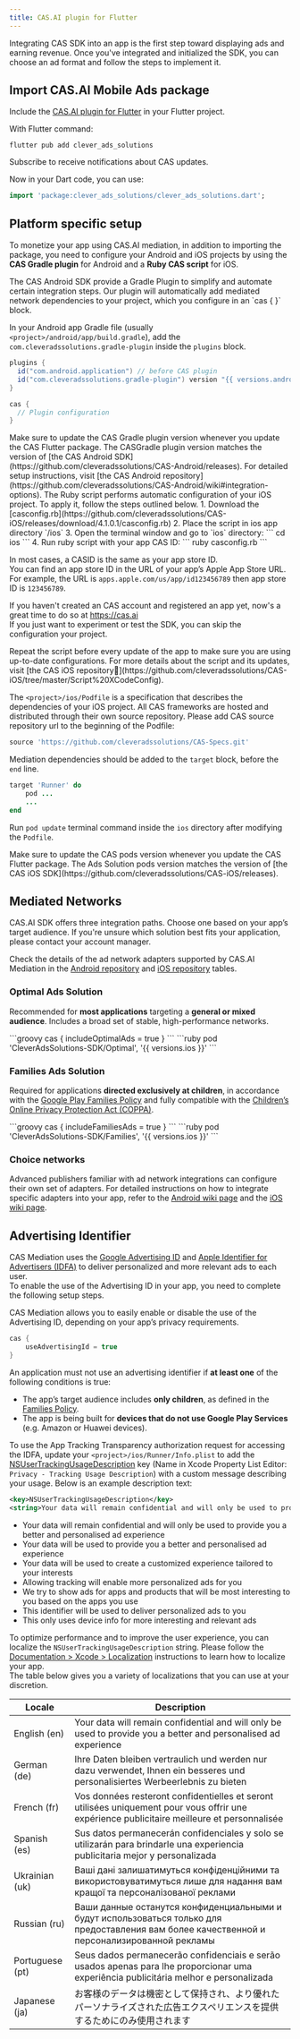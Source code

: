 ```yaml
---
title: CAS.AI plugin for Flutter
---
```


Integrating CAS SDK into an app is the first step toward displaying ads and earning revenue. 
Once you've integrated and initialized the SDK, you can choose an ad format and follow the steps to implement it.

## Import CAS.AI Mobile Ads package
Include the [CAS.AI plugin for Flutter](https://pub.dev/packages/clever_ads_solutions/install) in your Flutter project.

With Flutter command:
```shell
flutter pub add clever_ads_solutions
```

<Card title="Subscribe" icon="github" href="https://github.com/cleveradssolutions/CAS-Flutter/subscription">
Subscribe to receive notifications about CAS updates.
</Card>

Now in your Dart code, you can use:
```dart
import 'package:clever_ads_solutions/clever_ads_solutions.dart';
```

## Platform specific setup
To monetize your app using CAS.AI mediation, in addition to importing the package, you need to configure your Android and iOS projects by using the **CAS Gradle plugin** for Android and a **Ruby CAS script** for iOS.  

<Tabs groupId="platform">
<TabItem label="Android" value="android">
The CAS Android SDK provide a Gradle Plugin to simplify and automate certain integration steps.
Our plugin will automatically add mediated network dependencies to your project, which you configure in an `cas { }` block.

In your Android app Gradle file (usually `<project>/android/app/build.gradle`), add the `com.cleveradssolutions.gradle-plugin` inside the `plugins` block.
```groovy
plugins {
  id("com.android.application") // before CAS plugin
  id("com.cleveradssolutions.gradle-plugin") version "{{ versions.android }}"
}

cas {
  // Plugin configuration
}
```

<Info>
Make sure to update the CAS Gradle plugin version whenever you update the CAS Flutter package. The CASGradle plugin version matches the version of [the CAS Android SDK](https://github.com/cleveradssolutions/CAS-Android/releases). For detailed setup instructions, visit [the CAS Android repository](https://github.com/cleveradssolutions/CAS-Android/wiki#integration-options).
</Info>
</TabItem>

<TabItem label="iOS" value="ios">
The Ruby script performs automatic configuration of your iOS project. To apply it, follow the steps outlined below.
1. Download the [casconfig.rb](https://github.com/cleveradssolutions/CAS-iOS/releases/download/4.1.0.1/casconfig.rb)  
2. Place the script in ios app directory `<project>/ios`
3. Open the terminal window and go to `ios` directory:
```
cd ios
```
4. Run ruby script with your app CAS ID:
```
ruby casconfig.rb <CAS ID>
```

<Accordion title="What is CAS ID in iOS?">

In most cases, a CASID is the same as your app store ID.  
You can find an app store ID in the URL of your app’s Apple App Store URL. For example, the URL is `apps.apple.com/us/app/id123456789` then app store ID is `123456789`.  
 
If you haven't created an CAS account and registered an app yet, now's a great time to do so at https://cas.ai  
If you just want to experiment or test the SDK, you can skip the configuration your project.

</Accordion>


<Info>
Repeat the script before every update of the app to make sure you are using up-to-date configurations. For more details about the script and its updates, visit [the CAS iOS repository🔗](https://github.com/cleveradssolutions/CAS-iOS/tree/master/Script%20XCodeConfig).
</Info>

The `<project>/ios/Podfile` is a specification that describes the dependencies of your iOS project. 
All CAS frameworks are hosted and distributed through their own source repository. Please add CAS source repository url to the beginning of the Podfile:
```ruby
source 'https://github.com/cleveradssolutions/CAS-Specs.git'
```

Mediation dependencies should be added to the `target` block, before the `end` line.
```ruby
target 'Runner' do
    pod ...
    ...
end
```
Run `pod update` terminal command inside the `ios` directory after modifying the `Podfile`.

<Info>
Make sure to update the CAS pods version whenever you update the CAS Flutter package. The Ads Solution pods version matches the version of [the CAS iOS SDK](https://github.com/cleveradssolutions/CAS-iOS/releases).
</Info>

</TabItem>
</Tabs>

## Mediated Networks
CAS.AI SDK offers three integration paths. Choose one based on your app’s target audience.
If you're unsure which solution best fits your application, please contact your account manager.

Check the details of the ad network adapters supported by CAS.AI Mediation in the [Android repository](https://github.com/cleveradssolutions/CAS-Android/tree/master/Adapters#casai-mediation-adapters) and [iOS repository](https://github.com/cleveradssolutions/CAS-iOS/tree/master/Adapters#casai-mediation-adapters) tables.
### Optimal Ads Solution
Recommended for **most applications** targeting a **general or mixed audience**. Includes a broad set of stable, high-performance networks.

<Tabs groupId="platform">
<TabItem label="Android" value="android">
```groovy
cas {
    includeOptimalAds = true
}
```
</TabItem>

<TabItem label="iOS" value="ios">
```ruby
pod 'CleverAdsSolutions-SDK/Optimal', '{{ versions.ios }}'
```
</TabItem>
</Tabs>

### Families Ads Solution
Required for applications **directed exclusively at children**, in accordance with the [Google Play Families Policy](https://support.google.com/googleplay/android-developer/answer/12918983?hl=en) and fully compatible with the [Children’s Online Privacy Protection Act (COPPA)](https://www.ftc.gov/tips-advice/business-center/privacy-and-security/children%27s-privacy).

<Tabs groupId="platform">
<TabItem label="Android" value="android">
```groovy
cas {
    includeFamiliesAds = true
}
```
</TabItem>

<TabItem label="iOS" value="ios">
```ruby
pod 'CleverAdsSolutions-SDK/Families', '{{ versions.ios }}'
```
</TabItem>
</Tabs>

### Choice networks
Advanced publishers familiar with ad network integrations can configure their own set of adapters. For detailed instructions on how to integrate specific adapters into your app, refer to the [Android wiki page](Android/Mediated-Networks) and the [iOS wiki page](iOS/Mediated-Networks).

## Advertising Identifier
CAS Mediation uses the [Google Advertising ID](https://support.google.com/googleplay/android-developer/answer/6048248?hl=en) and [Apple Identifier for Advertisers (IDFA)](https://developer.apple.com/documentation/adsupport) to deliver personalized and more relevant ads to each user.  
To enable the use of the Advertising ID in your app, you need to complete the following setup steps.

<Tabs groupId="platform">
<TabItem label="Android" value="android">
CAS Mediation allows you to easily enable or disable the use of the Advertising ID, depending on your app’s privacy requirements.

```groovy
cas {
    useAdvertisingId = true
}
```

An application must not use an advertising identifier if **at least one** of the following conditions is true:
- The app’s target audience includes **only children**, as defined in the [Families Policy](https://support.google.com/googleplay/android-developer/answer/9893335?sjid=10683822576513227860-EU).
- The app is being built for **devices that do not use Google Play Services** (e.g. Amazon or Huawei devices).

</TabItem>

<TabItem label="iOS" value="ios">

To use the App Tracking Transparency authorization request for accessing the IDFA, update your `<project>/ios/Runner/Info.plist` to add the [NSUserTrackingUsageDescription](https://developer.apple.com/documentation/bundleresources/information_property_list/nsusertrackingusagedescription) key (Name in Xcode Property List Editor: `Privacy - Tracking Usage Description`) with a custom message describing your usage. Below is an example description text:
```xml
<key>NSUserTrackingUsageDescription</key>
<string>Your data will remain confidential and will only be used to provide you a better and personalised ad experience</string>
```

<AccordionGroup>
<Accordion title="Usage description examples">

- Your data will remain confidential and will only be used to provide you a better and personalised ad experience
- Your data will be used to provide you a better and personalised ad experience
- Your data will be used to create a customized experience tailored to your interests
- Allowing tracking will enable more personalized ads for you
- We try to show ads for apps and products that will be most interesting to you based on the apps you use
- This identifier will be used to deliver personalized ads to you
- This only uses device info for more interesting and relevant ads

</Accordion>
<Accordion title="Localizing Usage description (optional)">

To optimize performance and to improve the user experience, you can localize the `NSUserTrackingUsageDescription` string. Please follow the [Documentation > Xcode > Localization](https://developer.apple.com/documentation/xcode/localization) instructions to learn how to localize your app.  
The table below gives you a variety of localizations that you can use at your discretion.

| Locale          | Description                                                                                                                                   |
|-----------------|-----------------------------------------------------------------------------------------------------------------------------------------------|
| English (en)    | Your data will remain confidential and will only be used to provide you a better and personalised ad experience                               |
| German (de)     | Ihre Daten bleiben vertraulich und werden nur dazu verwendet, Ihnen ein besseres und personalisiertes Werbeerlebnis zu bieten                 |
| French (fr)     | Vos données resteront confidentielles et seront utilisées uniquement pour vous offrir une expérience publicitaire meilleure et personnalisée  |
| Spanish (es)    | Sus datos permanecerán confidenciales y solo se utilizarán para brindarle una experiencia publicitaria mejor y personalizada                  |
| Ukrainian (uk)  | Ваші дані залишатимуться конфіденційними та використовуватимуться лише для надання вам кращої та персоналізованої реклами                     |
| Russian (ru)    | Ваши данные останутся конфиденциальными и будут использоваться только для предоставления вам более качественной и персонализированной рекламы |
| Portuguese (pt) | Seus dados permanecerão confidenciais e serão usados apenas para lhe proporcionar uma experiência publicitária melhor e personalizada         |
| Japanese (ja)   | お客様のデータは機密として保持され、より優れたパーソナライズされた広告エクスペリエンスを提供するためにのみ使用されます                                                                                   |

</Accordion>
</AccordionGroup>
</TabItem>
</Tabs>